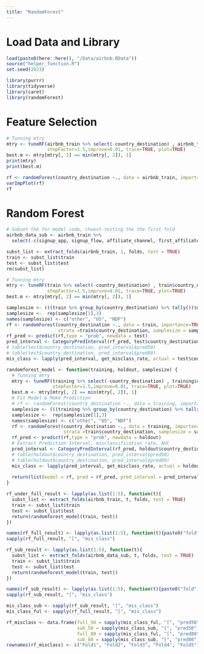 ```yaml
---
title: "RandomForest"
---
```

# Load Data and Library
```r
load(paste0(here::here(), "/Data/airbnb.RData"))
source("helper_function.R")
set.seed(2023)

library(purrr)
library(tidyverse)
library(caret)
library(randomForest)
```

# Feature Selection
```r
# Tunning mtry
mtry <- tuneRF(airbnb_train %>% select(-country_destination) , airbnb_train$country_destination, ntreeTry=500,
               stepFactor=1.5,improve=0.01, trace=TRUE, plot=TRUE)
best.m <- mtry[mtry[, 2] == min(mtry[, 2]), 1]
print(mtry)
print(best.m)

rf <- randomForest(country_destination ~., data = airbnb_train, importance=TRUE, ntree = 500, mtry = best.m)
varImpPlot(rf)
rf
```



# Random Forest

```r
# Subset the for model code, choest testing the the first fold
airbnb_data_sub <- airbnb_train %>% 
  select(-c(signup_app, signup_flow, affiliate_channel, first_affiliate_tracked))

subst_list <- extract_folds(airbnb_train, 1, folds, test = TRUE)
train <- subst_list$train
test <- subst_list$test
rm(subst_list)
```


```r
# Tunning mtry
mtry <- tuneRF(train %>% select(-country_destination) , train$country_destination, ntreeTry=500,
               stepFactor=1.5,improve=0.01, trace=TRUE, plot=TRUE)
best.m <- mtry[mtry[, 2] == min(mtry[, 2]), 1]

```

```r
samplesize <- (((train %>% group_by(country_destination) %>% tally())$n)/3 * 2) %>% round()
samplesize <-  rep(samplesize[1],3)
names(samplesize) <- c("other", "US", "NDF")
rf <- randomForest(country_destination ~., data = train, importance=TRUE, ntree = 500, mtry = best.m,
                   strata =train$country_destination, samplesize = samplesize)
rf_pred <- predict(rf,type = "prob", newdata = test)
pred_interval <- CategoryPredInterval(rf_pred, test$country_destination %>% levels())
# table(test$country_destination, pred_interval$pred50)
# table(test$country_destination, pred_interval$pred80)
mis_class <- lapply(pred_interval, get_misclass_rate, actual = test$country_destination)

```

```r
randomforest_model <- function(training, holdout, samplesize) {
  # Tunning mtry
  mtry <- tuneRF(training %>% select(-country_destination) , training$country_destination, ntreeTry=500,
                 stepFactor=1.5,improve=0.01, trace=TRUE, plot=TRUE)
  best.m <- mtry[mtry[, 2] == min(mtry[, 2]), 1]
  # Fit Model & Make Prediction
  # rf <- randomForest(country_destination ~., data = training, importance=TRUE, ntree = 500, mtry = best.m)
  samplesize <- (((training %>% group_by(country_destination) %>% tally())$n)/3 * 2) %>% round()
  samplesize <-  rep(samplesize[1],3)
  names(samplesize) <- c("other", "US", "NDF")
  rf <- randomForest(country_destination ~., data = training, importance=TRUE, ntree = 500, mtry = best.m,
                     strata =train$country_destination, samplesize = samplesize)
  rf_pred <- predict(rf,type = "prob", newdata = holdout)
  # Extract Prediction Interval, misclassification rate, AUC
  pred_interval <- CategoryPredInterval(rf_pred, holdout$country_destination %>% levels())
  # table(holdout$country_destination, pred_interval$pred50)
  # table(holdout$country_destination, pred_interval$pred80)
  mis_class <- lapply(pred_interval, get_misclass_rate, actual = holdout$country_destination)
  
  return(list(model = rf, pred = rf_pred, pred_interval = pred_interval, mis_class = mis_class))
}


```


```r
rf_under_full_result <- lapply(as.list(1:5), function(t){
  subst_list <- extract_folds(airbnb_train, t, folds, test = TRUE)
  train <- subst_list$train
  test <- subst_list$test
  return(randomforest_model(train, test))
})
```

```r
names(rf_full_result) <- lapply(as.list(1:5), function(t){paste0("fold", as.character(t))}) %>% unlist()
sapply(rf_full_result, "[", "mis_class")
```

```r
rf_sub_result <- lapply(as.list(1:5), function(t){
  subst_list <- extract_folds(airbnb_data_sub, t, folds, test = TRUE)
  train <- subst_list$train
  test <- subst_list$test
  return(randomforest_model(train, test))
})
```
```r
names(rf_sub_result) <- lapply(as.list(1:5), function(t){paste0("fold", as.character(t))}) %>% unlist()
sapply(rf_sub_result, "[", "mis_class")
```

```r
mis_class_sub <- sapply(rf_sub_result, "[", "mis_class")
mis_class_ful <- sapply(rf_full_result, "[", "mis_class")

rf_misclass <- data.frame(full_50 = sapply(mis_class_ful, "[", "pred50") %>% unlist(),
                          sub_50 = sapply(mis_class_sub, "[", "pred50") %>% unlist(),
                          full_80 = sapply(mis_class_ful, "[", "pred80") %>% unlist(),
                          sub_80 = sapply(mis_class_sub, "[", "pred80") %>% unlist())
rownames(rf_misclass) <- c("Fold1", "Fold2", "Fold3", "Fold4", "Fold5")
```

